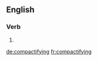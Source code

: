 ==English==

===Verb===
{{head|en}}

# {{present participle of|compactify|lang=en}}

[[de:compactifying]]
[[fr:compactifying]]